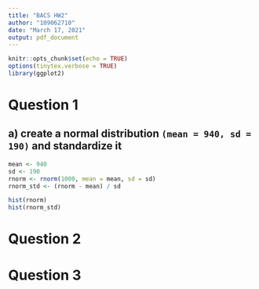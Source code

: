 ```yaml
---
title: "BACS HW2"
author: "109062710"
date: "March 17, 2021"
output: pdf_document
---
```


```r
knitr::opts_chunk$set(echo = TRUE)
options(tinytex.verbose = TRUE)
library(ggplot2)
```

# Question 1
## a) create a normal distribution `(mean = 940, sd = 190)` and standardize it
```r
mean <- 940
sd <- 190
rnorm <- rnorm(1000, mean = mean, sd = sd)
rnorm_std <- (rnorm - mean) / sd
```

```r
hist(rnorm)
hist(rnorm_std)
```

# Question 2

# Question 3